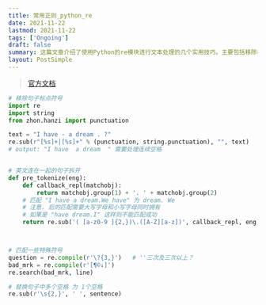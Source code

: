 ```yaml
---
title: 常用正则_python_re
date: 2021-11-22
lastmod: 2021-11-22
tags: ['Ongoing']
draft: false
summary: 这篇文章介绍了使用Python的re模块进行文本处理的几个实用技巧。主要包括移除标点符号、拆分连在一起的英文句子、匹配特殊符号以及替换多余空格等操作，展示了正则表达式在文本清理和格式化中的应用。
layout: PostSimple
---
```


> [官方文档](https://docs.python.org/zh-cn/3.8/library/re.html)

```python
# 移除句子标点符号
import re
import string
from zhon.hanzi import punctuation

text = "I have - a dream . ?"
re.sub(r"[%s]+|[%s]+" % (punctuation, string.punctuation), "", text)
# output: "I have  a dream  " 需要处理连续空格


# 英文连在一起的句子拆开
def pre_tokenize(eng):
    def callback_repl(matchobj):
        return matchobj.group(1) + '. ' + matchobj.group(2)
    # 匹配 "I have a dream.We have" 为 dream. We
    # 注意. 后的匹配需要大写字母和小写字母同时拥有
    # 如果是 "have dream.I" 这样则不能匹配成功
    return re.sub('( [a-z0-9 ]{2,})\.([A-Z][a-z])', callback_repl, eng)



# 匹配一些特殊符号
question = re.compile(r'\?{3,}')   # ''三次及三次以上？
bad_mrk = re.compile(r'[¶©↓]')
re.search(bad_mrk, line)

# 替换句子中多个空格 为 1个空格
re.sub(r'\s{2,}', ' ', sentence)
```

